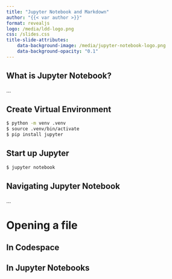 ```yaml
---
title: "Jupyter Notebook and Markdown"
author: "{{< var author >}}"
format: revealjs
logo: /media/ldd-logo.png
css: /slides.css
title-slide-attributes:
    data-background-image: /media/jupyter-notebook-logo.png
    data-background-opacity: "0.1"
---
```


## What is Jupyter Notebook?

...

## Create Virtual Environment

```.bash
$ python -m venv .venv
$ source .venv/bin/activate
$ pip install jupyter
```


## Start up Jupyter

```.bash
$ jupyter notebook
```

## Navigating Jupyter Notebook

...

# Opening a file

## In Codespace

## In Jupyter Notebooks